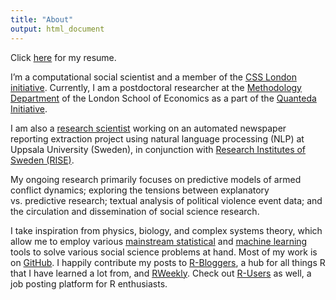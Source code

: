 ```yaml
---
title: "About"
output: html_document
---
```


Click [here](/img/Ciflikli_CV_270219.pdf) for my resume.

I'm a computational social scientist and a member of the [CSS London initiative](http://www.csslondoninitiative.co.uk/people/). Currently, I am a postdoctoral researcher at the [Methodology Department](http://www.lse.ac.uk/Methodology/People/Researchers/Gokhan-Ciflikli) of the London School of Economics as a part of the [Quanteda Initiative](https://quanteda.org/people/).

I am also a [research scientist](http://katalog.uu.se/profile/?id=N19-495) working on an automated newspaper reporting extraction project using natural language processing (NLP) at Uppsala University (Sweden), in conjunction 
with [Research Institutes of Sweden (RISE)](https://www.ri.se/en).

My ongoing research primarily focuses on predictive models of armed conflict dynamics; exploring the tensions between explanatory vs. predictive research; textual analysis of political violence event data; and the circulation and dissemination of social science research.

I take inspiration from physics, biology, and complex systems theory, which allow me to employ various [mainstream statistical](http://blogs.lse.ac.uk/impactofsocialsciences/2014/09/23/data-science-statistics-communication/) and [machine learning](https://xkcd.com/1838/) tools to solve various social science problems at hand. Most of my work is on [GitHub](https://github.com/ciflikli). I happily contribute my posts to [R-Bloggers](https://www.r-bloggers.com/), a hub for all things R that I have learned a lot from, and [RWeekly](https://rweekly.org/). Check out [R-Users](https://www.r-users.com/) as well, a job posting platform for R enthusiasts.
